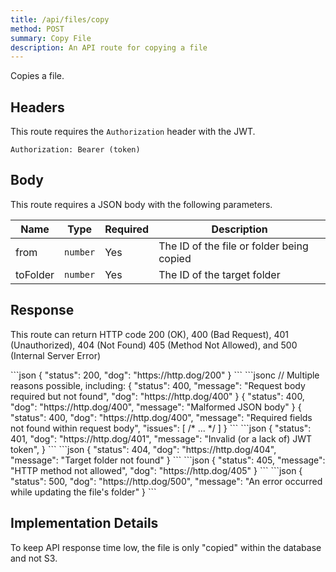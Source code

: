 ```yaml
---
title: /api/files/copy
method: POST
summary: Copy File
description: An API route for copying a file
---
```



Copies a file.

## Headers

This route requires the `Authorization` header with the JWT.

```
Authorization: Bearer (token)
```

## Body

This route requires a JSON body with the following parameters.

| Name     | Type     | Required | Description                               |
| -------- | -------- | -------- | ----------------------------------------- |
| from     | `number` | Yes      | The ID of the file or folder being copied |
| toFolder | `number` | Yes      | The ID of the target folder               |

## Response

This route can return HTTP code 200 (OK), 400 (Bad Request), 401 (Unauthorized),
404 (Not Found) 405 (Method Not Allowed), and 500 (Internal Server Error)

<Tabs>
	<Tab name="200">
```json
{
    "status": 200,
    "dog": "https://http.dog/200"
}
```
    </Tab>
    <Tab name="400">
```jsonc
// Multiple reasons possible, including:
{
    "status": 400,
    "message": "Request body required but not found",
    "dog": "https://http.dog/400"
}
{
    "status": 400,
    "dog": "https://http.dog/400",
    "message": "Malformed JSON body"
}
{
    "status": 400,
    "dog": "https://http.dog/400",
    "message": "Required fields not found within request body",
    "issues": [ /* ... */ ]
}
```
    </Tab>
    <Tab name="401">
```json
{
    "status": 401,
    "dog": "https://http.dog/401",
    "message": "Invalid (or a lack of) JWT token",
}
```
    </Tab>
    <Tab name="404">
```json
{
    "status": 404,
    "dog": "https://http.dog/404",
    "message": "Target folder not found"
}
```
    </Tab>
    <Tab name="405">
```json
{
    "status": 405,
    "message": "HTTP method not allowed",
    "dog": "https://http.dog/405"
}
```
    </Tab>
    <Tab name="500">
```json
{
    "status": 500,
    "dog": "https://http.dog/500",
    "message": "An error occurred while updating the file's folder"
}
```
    </Tab>
</Tabs>

## Implementation Details

To keep API response time low, the file is only "copied" within the database
and not S3.
